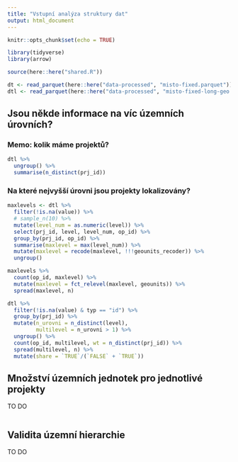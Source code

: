 ```yaml
---
title: "Vstupní analýza struktury dat"
output: html_document
---
```


```r
knitr::opts_chunk$set(echo = TRUE)

library(tidyverse)
library(arrow)

source(here::here("shared.R"))
```

```r
dt <- read_parquet(here::here("data-processed", "misto-fixed.parquet"))
dtl <- read_parquet(here::here("data-processed", "misto-fixed-long-geo.parquet"))
```


## Jsou někde informace na víc územních úrovních?

### Memo: kolik máme projektů?

```r
dtl %>% 
  ungroup() %>% 
  summarise(n_distinct(prj_id))
```

### Na které nejvyšší úrovni jsou projekty lokalizovány?

```r
maxlevels <- dtl %>% 
  filter(!is.na(value)) %>% 
  # sample_n(10) %>% 
  mutate(level_num = as.numeric(level)) %>% 
  select(prj_id, level, level_num, op_id) %>% 
  group_by(prj_id, op_id) %>% 
  summarise(maxlevel = max(level_num)) %>% 
  mutate(maxlevel = recode(maxlevel, !!!geounits_recoder)) %>% 
  ungroup()
```


```r
maxlevels %>% 
  count(op_id, maxlevel) %>% 
  mutate(maxlevel = fct_relevel(maxlevel, geounits)) %>% 
  spread(maxlevel, n)
```


```r
dtl %>% 
  filter(!is.na(value) & typ == "id") %>% 
  group_by(prj_id) %>% 
  mutate(n_urovni = n_distinct(level),
         multilevel = n_urovni > 1) %>% 
  ungroup() %>% 
  count(op_id, multilevel, wt = n_distinct(prj_id)) %>% 
  spread(multilevel, n) %>% 
  mutate(share = `TRUE`/(`FALSE` + `TRUE`))
```

## Množství územních jednotek pro jednotlivé projekty

TO DO

```r

```

## Validita územní hierarchie

TO DO
